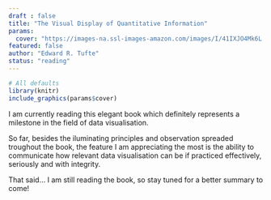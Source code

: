 ```yaml
---
draft : false
title: "The Visual Display of Quantitative Information"
params:
  cover: "https://images-na.ssl-images-amazon.com/images/I/41IXJO4Mk6L._SX258_BO1,204,203,200_.jpg"
featured: false
author: "Edward R. Tufte"
status: "reading"
---
```



```r
# All defaults
library(knitr)
include_graphics(params$cover)
```


I am currently reading this elegant book which definitely represents a milestone in the field of data visualisation.

So far, besides the iluminating principles and observation spreaded troughout the book, the feature I am appreciating the most is the ability to communicate how relevant data visualisation can be if practiced effectively, seriously and with integrity. 

That said... I am still reading the book, so stay tuned for a better summary to come!
